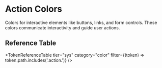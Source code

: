 
<Meta title="Token Reference/Semantic/Colors/Action" />

# Action Colors

Colors for interactive elements like buttons, links, and form controls. These colors communicate interactivity and guide user actions.

<ActionColors />

## Reference Table

<TokenReferenceTable tier="sys" category="color" filter={(token) => token.path.includes('.action.')} />